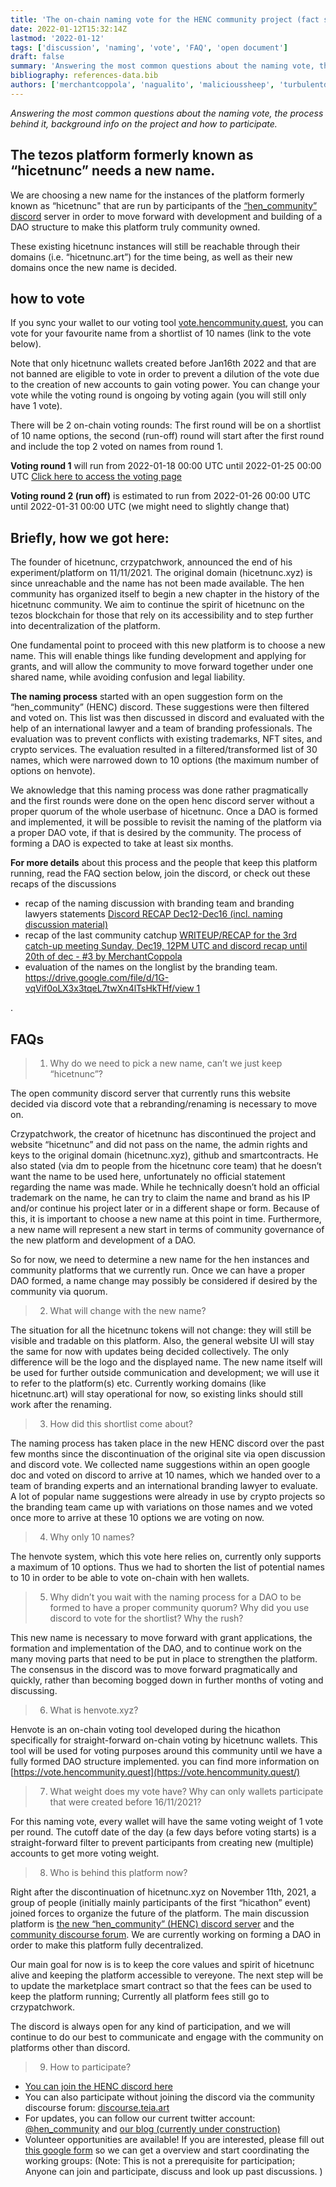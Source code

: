 ```yaml
---
title: 'The on-chain naming vote for the HENC community project (fact sheet)'
date: 2022-01-12T15:32:14Z
lastmod: '2022-01-12'
tags: ['discussion', 'naming', 'vote', 'FAQ', 'open document']
draft: false
summary: 'Answering the most common questions about the naming vote, the process behind it, background info on the project and how to participate.'
bibliography: references-data.bib
authors: ['merchantcoppola', 'nagualito', 'malicioussheep', 'turbulentdeterminism']
---
```


_Answering the most common questions about the naming vote, the process behind it, background info on the project and how to participate._


<TOCInline toc={props.toc} asDisclosure toHeading={3} />

## The tezos platform formerly known as “hicetnunc” needs a new name.

We are choosing a new name for the instances of the platform formerly known as “hicetnunc" that are run by participants of the [“hen_community” discord](https://discord.gg/mzmesqw4) server in order to move forward with development and building of a DAO structure to make this platform truly community owned.

These existing hicetnunc instances will still be reachable through their domains (i.e. “hicetnunc.art”) for the time being, as well as their new domains once the new name is decided.

## how to vote

If you sync your wallet to our voting tool [vote.hencommunity.quest](https://vote.hencommunity.quest/), you can vote for your favourite name from a shortlist of 10 names (link to the vote below).

Note that only hicetnunc wallets created before Jan16th 2022 and that are not banned are eligible to vote in order to prevent a dilution of the vote due to the creation of new accounts to gain voting power. You can change your vote while the voting round is ongoing by voting again (you will still only have 1 vote).

There will be 2 on-chain voting rounds: The first round will be on a shortlist of 10 name options, the second (run-off) round will start after the first round and include the top 2 voted on names from round 1.

**Voting round 1** 
will run from 2022-01-18 00:00 UTC until 2022-01-25 00:00 UTC
[Click here to access the voting page](https://vote.hencommunity.quest/vote/QmU7zZepzHiLMUme1xRHZyTdbyD4j2EfUodiGJeA1Rv6QQ)

**Voting round 2 (run off)** 
is estimated to run from 2022-01-26 00:00 UTC until 2022-01-31 00:00 UTC (we might need to slightly change that)

## Briefly, how we got here:

The founder of hicetnunc, crzypatchwork, announced the end of his experiment/platform on 11/11/2021. The original domain (hicetnunc.xyz) is since unreachable and the name has not been made available. The hen community has organized itself to begin a new chapter in the history of the hicetnunc community. We aim to continue the spirit of hicetnunc on the tezos blockchain for those that rely on its accessibility and to step further into decentralization of the platform.

One fundamental point to proceed with this new platform is to choose a new name. This will enable things like funding development and applying for grants, and will allow the community to move forward together under one shared name, while avoiding confusion and legal liability.

**The naming process** started with an open suggestion form on the “hen_community” (HENC) discord. These suggestions were then filtered and voted on. This list was then discussed in discord and evaluated with the help of an international lawyer and a team of branding professionals. The evaluation was to prevent conflicts with existing trademarks, NFT sites, and crypto services. The evaluation resulted in a filtered/transformed list of 30 names, which were narrowed down to 10 options (the maximum number of options on henvote).

We aknowledge that this naming process was done rather pragmatically and the first rounds were done on the open henc discord server without a proper quorum of the whole userbase of hicetnunc. Once a DAO is formed and implemented, it will be possible to revisit the naming of the platform via a proper DAO vote, if that is desired by the community. The process of forming a DAO is expected to take at least six months.

**For more details** about this process and the people that keep this platform running, read the FAQ section below, join the discord, or check out these recaps of the discussions

- recap of the naming discussion with branding team and branding lawyers statements [Discord RECAP Dec12-Dec16 (incl. naming discussion material)](https://community.hicetnunc.xyz/t/discord-recap-dec12-dec16-incl-naming-discussion-material/439)
- recap of the last community catchup [WRITEUP/RECAP for the 3rd catch-up meeting Sunday, Dec19, 12PM UTC and discord recap until 20th of dec - #3 by MerchantCoppola](https://community.hicetnunc.xyz/t/writeup-recap-for-the-3rd-catch-up-meeting-sunday-dec19-12pm-utc-and-discord-recap-until-20th-of-dec/448/3)
- evaluation of the names on the longlist by the branding team. [https://drive.google.com/file/d/1G-vqVif0oLX3x3tqeL7twXn4lTsHkTHf/view 1](https://drive.google.com/file/d/1G-vqVif0oLX3x3tqeL7twXn4lTsHkTHf/view)

.

## FAQs

> 1.  Why do we need to pick a new name, can’t we just keep “hicetnunc”?

The open community discord server that currently runs this website decided via discord vote that a rebranding/renaming is necessary to move on.

Crzypatchwork, the creator of hicetnunc has discontinued the project and website “hicetnunc” and did not pass on the name, the admin rights and keys to the original domain (hicetnunc.xyz), github and smartcontracts. He also stated (via dm to people from the hicetnunc core team) that he doesn’t want the name to be used here, unfortunately no official statement regarding the name was made. While he technically doesn’t hold an official trademark on the name, he can try to claim the name and brand as his IP and/or continue his project later or in a different shape or form. Because of this, it is important to choose a new name at this point in time. Furthermore, a new name will represent a new start in terms of community governance of the new platform and development of a DAO.

So for now, we need to determine a new name for the hen instances and community platforms that we currently run. Once we can have a proper DAO formed, a name change may possibly be considered if desired by the community via quorum.

> 2.  What will change with the new name?

The situation for all the hicetnunc tokens will not change: they will still be visible and tradable on this platform. Also, the general website UI will stay the same for now with updates being decided collectively. The only difference will be the logo and the displayed name. The new name itself will be used for further outside communication and development; we will use it to refer to the platform(s) etc. Currently working domains (like hicetnunc.art) will stay operational for now, so existing links should still work after the renaming.

> 3.  How did this shortlist come about?

The naming process has taken place in the new HENC discord over the past few months since the discontinuation of the original site via open discussion and discord vote. We collected name suggestions within an open google doc and voted on discord to arrive at 10 names, which we handed over to a team of branding experts and an international branding lawyer to evaluate. A lot of popular name suggestions were already in use by crypto projects so the branding team came up with variations on those names and we voted once more to arrive at these 10 options we are voting on now.

> 4.  Why only 10 names?

The henvote system, which this vote here relies on, currently only supports a maximum of 10 options. Thus we had to shorten the list of potential names to 10 in order to be able to vote on-chain with hen wallets.

> 5.  Why didn’t you wait with the naming process for a DAO to be formed to have a proper community quorum? Why did you use discord to vote for the shortlist? Why the rush?

This new name is necessary to move forward with grant applications, the formation and implementation of the DAO, and to continue work on the many moving parts that need to be put in place to strengthen the platform. The consensus in the discord was to move forward pragmatically and quickly, rather than becoming bogged down in further months of voting and discussing.

> 6.  What is henvote.xyz?

Henvote is an on-chain voting tool developed during the hicathon specifically for straight-forward on-chain voting by hicetnunc wallets. This tool will be used for voting purposes around this community until we have a fully formed DAO structure implemented. you can find more information on [https://vote.hencommunity.quest](https://vote.hencommunity.quest/)

> 7.  What weight does my vote have? Why can only wallets participate that were created before 16/11/2021?

For this naming vote, every wallet will have the same voting weight of 1 vote per round. The cutoff date of the day (a few days before voting starts) is a straight-forward filter to prevent participants from creating new (multiple) accounts to get more voting weight.

> 8.  Who is behind this platform now?

Right after the discontinuation of hicetnunc.xyz on November 11th, 2021, a group of people (initially mainly participants of the first “hicathon” event) joined forces to organize the future of the platform. The main discussion platform is [the new “hen_community” (HENC) discord server](https://discord.gg/cXGymBsE) and the [community discourse forum](https://discourse.teia.art/). We are currently working on forming a DAO in order to make this platform fully decentralized.

Our main goal for now is is to keep the core values and spirit of hicetnunc alive and keeping the platform accessible to vereyone. The next step will be to update the marketplace smart contract so that the fees can be used to keep the platform running; Currently all platform fees still go to crzypatchwork.

The discord is always open for any kind of participation, and we will continue to do our best to communicate and engage with the community on platforms other than discord.

> 9.  How to participate?

- [You can join the HENC discord here](https://discord.gg/mzmesqw4)
- You can also participate without joining the discord via the community discourse forum: [discourse.teia.art](https://discourse.teia.art/)
- For updates, you can follow our current twitter account: [@hen_community](https://twitter.com/hen_community) and [our blog (currently under construction)](https://hencommunity.quest/)
- Volunteer opportunities are available! If you are interested, please fill out [this google form](https://forms.gle/75QHgUC5EZTReceK7) so we can get a overview and start coordinating the working groups: (Note: This is not a prerequisite for participation; Anyone can join and participate, discuss and look up past discussions. )

